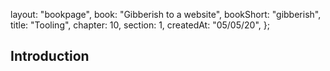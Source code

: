   layout: "bookpage",
  book: "Gibberish to a website",
  bookShort: "gibberish",
  title: "Tooling",
  chapter: 10,
  section: 1,
  createdAt: "05/05/20",
};

## Introduction
